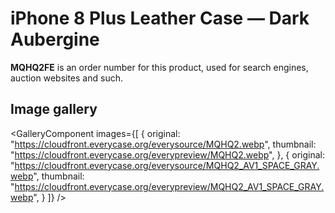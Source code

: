 
# iPhone 8 Plus Leather Case — Dark Aubergine

<Callout type='info' emoji='👉🏻'>**MQHQ2FE** is an order number for this product, used for search engines, auction websites and such.</Callout>

## Image gallery

<GalleryComponent
    images={[
      {
        original: "https://cloudfront.everycase.org/everysource/MQHQ2.webp",
        thumbnail: "https://cloudfront.everycase.org/everypreview/MQHQ2.webp",
      },
      {
        original: "https://cloudfront.everycase.org/everysource/MQHQ2_AV1_SPACE_GRAY.webp",
        thumbnail: "https://cloudfront.everycase.org/everypreview/MQHQ2_AV1_SPACE_GRAY.webp",
      }
    ]}
  />
